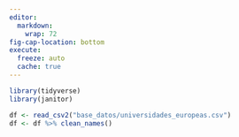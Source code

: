 ```yaml
---
editor: 
  markdown: 
    wrap: 72
fig-cap-location: bottom
execute:
  freeze: auto
  cache: true
---
```


```r
library(tidyverse)
library(janitor)

df <- read_csv2("base_datos/universidades_europeas.csv")
df <- df %>% clean_names()
```

